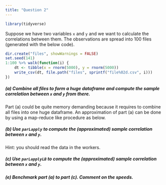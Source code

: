 ```yaml
---
title: "Question 2"
---
```



```r
library(tidyverse)
```

Suppose we have two variables `x` and `y` and we want to calculate the correlations between them.
The observations are spread into 100 files (generated with the below code).

```r
dir.create("files", showWarnings = FALSE)
set.seed(141)
1:100 %>% walk(function(i) {
    dt <- tibble(x = rnorm(5000), y = rnorm(5000))
    write_csv(dt, file.path("files", sprintf("file%02d.csv", i)))
})
```

##### (a) Combine all files to form a huge dataframe and compute the sample correlation between `x` and `y` from there.



Part (a) could be quite memory demanding because it requires to combine all files into one huge dataframe. An approximation of part (a) can be done by using a map-reduce like procedure as below.


##### (b) Use `parLapply` to compute the (approximated) sample correlation between `x` and `y`.

Hint: you should read the data in the workers.



##### (c) Use `parLapplyLB` to compute the (approximated) sample correlation between `x` and `y`.



##### (e) Benchmark part (a) to part (c). Comment on the speeds.

